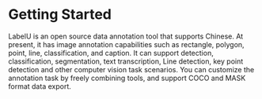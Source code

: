 # Getting Started

LabelU is an open source data annotation tool that supports Chinese. At present, it has image annotation capabilities such as rectangle, polygon, point, line, classification, and caption. It can support detection, classification, segmentation, text transcription, Line detection, key point detection and other computer vision task scenarios. You can customize the annotation task by freely combining tools, and support COCO and MASK format data export.
